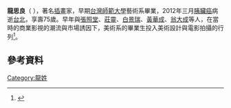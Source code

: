 {{multiple issues|
{{expand|time=2017-03-12T14:33:41+00:00}}
{{refimprove|time=2017-03-12T14:33:41+00:00}}
}}
'''龍思良'''（{{bd|1937年||2012年|3月9日}} ），著名[[插畫|插畫]]家，早期[[台灣師範大學|台灣師範大學]]藝術系畢業，2012年三月[[胰臟癌|胰臟癌]]病逝[[台北|台北]]，享壽75歲。早年與[[張照堂|張照堂]]、[[莊靈|莊靈]]、[[白景瑞|白景瑞]]、[[黃華成|黃華成]]、[[翁大成|翁大成]]等人，在當時的商業影視的潮流與市場誘因下，美術系的畢業生投入美術設計與電影拍攝的行列<ref>{{cite news |author1=吳垠慧 |title=享年75歲 古龍御用封面畫家 龍思良逝世 |work=中時電子報 |date=2012-03-11}}</ref>。
==參考資料==
{{reflist|2}}


[[Category:龍姓|Category:龍姓]]